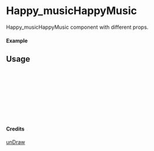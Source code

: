 
<Meta of={Happy_musicHappyMusic} title="unDraw/Happy_musicHappyMusic" />

# Happy_musicHappyMusic

Happy_musicHappyMusic component with different props.

#### Example

<Canvas of={Happy_musicHappyMusic.Primary} />

## Usage

```ts
import { Happy_musicHappyMusic } from "yadl-ui";

const Example = () => {
  return (
      <Happy_musicHappyMusic />
  );
};

export default Example;
```

#### Credits
[unDraw](https://undraw.co/illustrations)
